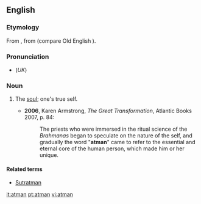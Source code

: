 ==English==
{{wikipedia}}
===Etymology===
From {{etyl|sa|en}} {{term|आत्म‍||wind, breath, soul|tr=Ātmā|sc=Deva|lang=sa}}, from {{proto|Indo-European|lang=en}} (compare Old English {{term|æþm|ǣþm|breath|lang=ang}}).

===Pronunciation===
*(''UK'') {{IPA|/ˈɑːtman/}}

===Noun===
{{en-noun}}

# {{context|Hinduism}} The [[soul]]; one's true self.
#*'''2006''', Karen Armstrong, ''The Great Transformation'', Atlantic Books 2007, p. 84:
#*:The priests who were immersed in the ritual science of the ''Brahmanas'' began to speculate on the nature of the self, and gradually the word "'''atman'''" came to refer to the essential and eternal core of the human person, which made him or her unique.

====Related terms====
*[[Sutratman]]

[[it:atman]]
[[pt:atman]]
[[vi:atman]]